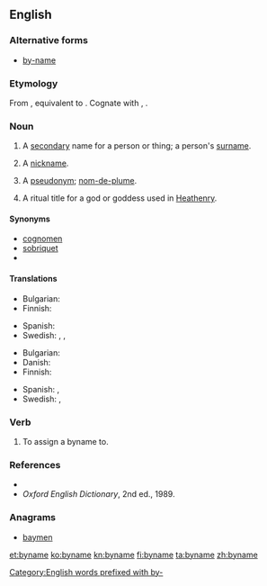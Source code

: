 ==English==

===Alternative forms===
* [[by-name]]

===Etymology===
From {{etyl|enm|en}}, equivalent to {{prefix|by|name|lang=en}}. Cognate with {{etyl|nl|-}} {{term|bijnaam||nickname|lang=nl}}, {{etyl|de|-}} {{term|Beiname||nickname, epithet|lang=de}}.

===Noun===
{{en-noun}}

# {{context|archaic|historical|lang=en}} A [[secondary]] name for a person or thing; a person's [[surname]].
# {{context|archaic|historical|lang=en}} A [[nickname]].
# {{context|UK|_|dialectal|Scotland|lang=en}} A [[pseudonym]]; [[nom-de-plume]].
# {{context|paganism|lang=en}} A ritual title for a god or goddess used in [[Heathenry]].

====Synonyms====
* [[cognomen]]
* [[sobriquet]]
* {{l/en|to-name}}

====Translations====
{{trans-top|surname}}
* Bulgarian: {{t|bg|презиме|n}}
* Finnish: {{t+|fi|sukunimi}}
{{trans-mid}}
* Spanish: {{t+|es|apellido|m}}
* Swedish: {{t|sv|släktnamn|n}}, {{t+|sv|tillnamn|n}}, {{qualifier|last name}} {{t+|sv|efternamn|n}}
{{trans-bottom}}

{{trans-top|nickname}}
* Bulgarian: {{t+|bg|прякор|m}}
* Danish: {{t|da|tilnavn|n}}
* Finnish: {{t|fi|liikanimi}}
{{trans-mid}}
* Spanish: {{t+|es|apodo|m}}, {{t+|es|apelativo|m}}
* Swedish: {{t|sv|binamn|n}}, {{t+|sv|tillnamn|n}}
{{trans-bottom}}

===Verb===
{{en-verb|bynam|es}}

# {{context|transitive|archaic|lang=en}} To assign a byname to.

===References===
* {{R:OneLook}}
* ''Oxford English Dictionary'', 2nd ed., 1989.

===Anagrams===
* [[baymen#English|baymen]]

[[Category:English words prefixed with by-]]

[[et:byname]]
[[ko:byname]]
[[kn:byname]]
[[fi:byname]]
[[ta:byname]]
[[zh:byname]]